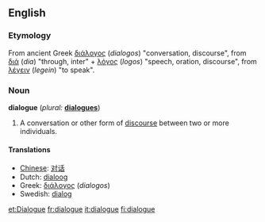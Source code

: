 ==English==
===Etymology===
From ancient Greek [[διάλογος]] (''dialogos'') "conversation, discourse",  from [[διά]] (''dia'') "through, inter"  + [[λόγος]] (''logos'') "speech, oration, discourse", from [[λέγειν]] (''legein'') "to speak".

===Noun===
'''dialogue'''  (''plural:'' '''[[dialogues]]''')
# A conversation or other form of [[discourse]] between two or more individuals.

====Translations====
*[[Chinese]]: [[对话]]
*Dutch: [[dialoog]] {{m}}
*Greek: [[διάλογος]] (''dialogos'')
*Swedish: [[dialog]]

[[et:Dialogue]]
[[fr:dialogue]]
[[it:dialogue]]
[[fi:dialogue]]